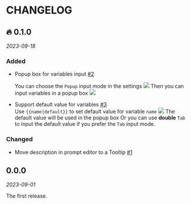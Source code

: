 
# CHANGELOG

## 🔥 0.1.0

_2023-09-18_

### Added

- Popup box for variables input [#2](https://github.com/taterboom/PromptSnippets/pull/2)<br/>

  <Text2>You can choose the `Popup` input mode in the settings</Text2>
  <Image src="/docs/0-1-0_1.png" width={320} height={164} />
  <Text2>Then you can input variables in a popup box</Text2>
  <Image src="/docs/0-1-0_2.png" width={420} height={238} />

- Support default value for variables [#3](https://github.com/taterboom/PromptSnippets/pull/3)<br/>
  <Text2>Use `{{name|default}}` to set default value for variable `name`</Text2>
  <Image src="/docs/0-1-0_3.png" width={360} height={270} />
  <Text2>The default value will be used in the popup box</Text2>
  <YtbVideo src="https://www.youtube.com/embed/TDWsW979QkY?si=qHgimXCvKq_ZGP3C"></YtbVideo>
  <Text2>Or you can use **double** `Tab` to input the default value if you prefer the `Tab` input mode.</Text2>
  <YtbVideo src="https://www.youtube.com/embed/zqO80CWXw-Y?si=_aXwfosHcREx6s9I"></YtbVideo>

### Changed

- Move description in prompt editor to a Tooltip [#1](https://github.com/taterboom/PromptSnippets/pull/1)

## 0.0.0

_2023-09-01_

The first release.
